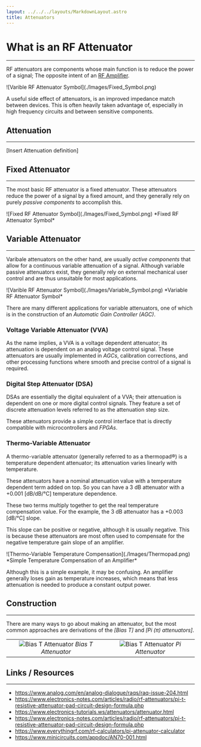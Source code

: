 ```yaml
---
layout: ../../../layouts/MarkdownLayout.astro
title: Attenuators
---
```



# What is an RF Attenuator

---

RF attenuators are components whose main function is to reduce the power of a
signal; The opposite intent of an <a href="/RF_Components/Amplifiers/Amplifiers">RF Amplifier</a>.

<div class="image_wrapper">
    <PlotWindow amplitude="65"></PlotWindow>
    <div>
        ![Varible RF Attenuator Symbol](./Images/Fixed_Symbol.png)
    </div>
    <PlotWindow amplitude="20"></PlotWindow>
</div>

<Notification type="info">
  <Icon pack="ion" name="information-circle-outline" />
  <p>
    A useful side effect of attenuators, is an improved impedance match between
    devices. This is often heavily taken advantage of, especially in high frequency
    circuits and between sensitive components.
  </p>
  <Icon pack="ion" name="information-circle-outline" />
</Notification>

## Attenuation

---

[Insert Attenuation definition]

## Fixed Attenuator

---

The most basic RF attenuator is a fixed attenuator. These attenuators reduce 
the power of a signal by a fixed amount, and they generally rely on purely 
*passive components* to accomplish this.

<div class="image_wrapper">
![Fixed RF Attenuator Symbol](./Images/Fixed_Symbol.png)
*Fixed RF Attenuator Symbol*
</div>

## Variable Attenuator

---

Varibale attenuators on the other hand, are usually *active components* that 
allow for a continuous variable attenuation of a signal. Although variable
passive attenuators exist, they generally rely on external mechanical user 
control and are thus unsuitable for most applications.

<div class="image_wrapper">
![Varible RF Attenuator Symbol](./Images/Variable_Symbol.png)
*Variable RF Attenuator Symbol*
</div>

There are many different applications for variable attenuators, one of which
is in the construction of an *Automatic Gain Controller (AGC)*.

### Voltage Variable Attenuator (VVA)

As the name implies, a VVA is a voltage dependent attenuator; its attenuation
is dependent on an analog voltage control signal. These attenuators are usually
implemented in *AGCs*, calibration corrections, and other processing functions
where smooth and precise control of a signal is required.

### Digital Step Attenuator (DSA)

DSAs are essentially the digital equivalent of a VVA; their attenuation is
dependent on one or more digital control signals. They feature a set of
discrete attenuation levels referred to as the attenuation step size.

These attenuators provide a simple control interface that is directly
compatible with microcontrollers and *FPGAs*.

### Thermo-Variable Attenuator

A thermo-variable attenuator (generally referred to as a thermopad®) is a 
temperature dependent attenuator; its attenuation varies linearly with temperature. 

These attenuators have a nominal attenuation value with a temperature dependent
term added on top. So you can have a 3 dB attenuator with a +0.001 [dB/dB/°C] 
temperature dependence.

These two terms multiply together to get the real temperature compensation 
value. For the example, the 3 dB attenuator has a +0.003 [dB/°C] slope.

This slope can be positive or negative, although it is usually negative.
This is because these attenuators are most often used to compensate for 
the negative temperature gain slope of an amplifier.

<div class="image_wrapper">
![Thermo-Variable Temperature Compensation](./Images/Thermopad.png)
*Simple Temperature Compensation of an Amplifier*
</div>

Although this is a simple example, it may be confusing. An amplifier generally
loses gain as temperature increases, which means that less attenuation is needed
to produce a constant output power.

## Construction

---

There are many ways to go about making an attenuator, but the most common
approaches are derivations of the *[Bias T]* and *[Pi (π) attenuators]*.

|                                                               |                                                       |
|:-------------------------------------------------------------:|:-----------------------------------------------------:|
| ![Bias T Attenuator](./Images/Bias_T.png) *Bias T Attenuator* | ![Bias T Attenuator](./Images/Pi.png) *Pi Attenuator* |

## Links / Resources

---

- https://www.analog.com/en/analog-dialogue/raqs/raq-issue-204.html	
- https://www.electronics-notes.com/articles/radio/rf-attenuators/pi-t-resistive-attenuator-pad-circuit-design-formula.php
- https://www.electronics-tutorials.ws/attenuators/attenuator.html
- https://www.electronics-notes.com/articles/radio/rf-attenuators/pi-t-resistive-attenuator-pad-circuit-design-formula.php
- https://www.everythingrf.com/rf-calculators/pi-attenuator-calculator
- https://www.minicircuits.com/appdoc/AN70-001.html